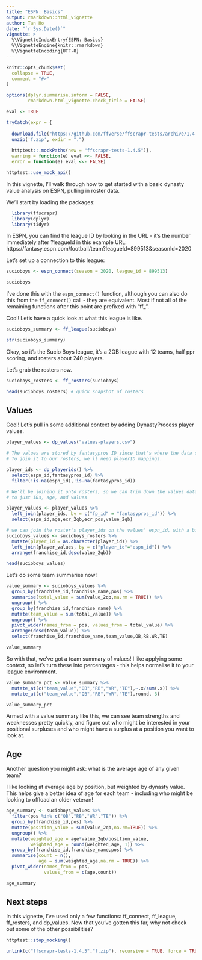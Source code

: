 ```yaml
---
title: "ESPN: Basics"
output: rmarkdown::html_vignette
author: Tan Ho
date: "`r Sys.Date()`"
vignette: >
  %\VignetteIndexEntry{ESPN: Basics}
  %\VignetteEngine{knitr::rmarkdown}
  %\VignetteEncoding{UTF-8}
---
```


```r
knitr::opts_chunk$set(
  collapse = TRUE,
  comment = "#>"
)

options(dplyr.summarise.inform = FALSE,
        rmarkdown.html_vignette.check_title = FALSE)

eval <- TRUE

tryCatch(expr = {
  
  download.file("https://github.com/ffverse/ffscrapr-tests/archive/1.4.5.zip","f.zip")
  unzip('f.zip', exdir = ".")
  
  httptest::.mockPaths(new = "ffscrapr-tests-1.4.5")},
  warning = function(e) eval <<- FALSE,
  error = function(e) eval <<- FALSE)

httptest::use_mock_api()
```

In this vignette, I'll walk through how to get started with a basic dynasty value analysis on ESPN, pulling in roster data.

We'll start by loading the packages:

```r
  library(ffscrapr)
  library(dplyr)
  library(tidyr)
```

In ESPN, you can find the league ID by looking in the URL - it's the number immediately after ?leagueId in this example URL: https://fantasy.espn.com/football/team?leagueId=899513&seasonId=2020

Let's set up a connection to this league: 

```r
sucioboys <- espn_connect(season = 2020, league_id = 899513)

sucioboys
```

I've done this with the `espn_connect()` function, although you can also do this from the `ff_connect()` call - they are equivalent. Most if not all of the remaining functions after this point are prefixed with "ff_".

Cool! Let's have a quick look at what this league is like.

```r
sucioboys_summary <- ff_league(sucioboys)

str(sucioboys_summary)
```

Okay, so it's the Sucio Boys league, it's a 2QB league with 12 teams, half ppr scoring, and rosters about 240 players. 

Let's grab the rosters now. 

```r
sucioboys_rosters <- ff_rosters(sucioboys)

head(sucioboys_rosters) # quick snapshot of rosters
```

## Values

Cool! Let's pull in some additional context by adding DynastyProcess player values. 

```r
player_values <- dp_values("values-players.csv")

# The values are stored by fantasypros ID since that's where the data comes from. 
# To join it to our rosters, we'll need playerID mappings.

player_ids <- dp_playerids() %>% 
  select(espn_id,fantasypros_id) %>% 
  filter(!is.na(espn_id),!is.na(fantasypros_id))

# We'll be joining it onto rosters, so we can trim down the values dataframe
# to just IDs, age, and values

player_values <- player_values %>% 
  left_join(player_ids, by = c("fp_id" = "fantasypros_id")) %>% 
  select(espn_id,age,ecr_2qb,ecr_pos,value_2qb)

# we can join the roster's player_ids on the values' espn_id, with a bit of a type conversion first
sucioboys_values <- sucioboys_rosters %>% 
  mutate(player_id = as.character(player_id)) %>% 
  left_join(player_values, by = c("player_id"="espn_id")) %>% 
  arrange(franchise_id,desc(value_2qb))

head(sucioboys_values)
```

Let's do some team summaries now!

```r
value_summary <- sucioboys_values %>% 
  group_by(franchise_id,franchise_name,pos) %>% 
  summarise(total_value = sum(value_2qb,na.rm = TRUE)) %>%
  ungroup() %>% 
  group_by(franchise_id,franchise_name) %>% 
  mutate(team_value = sum(total_value)) %>% 
  ungroup() %>% 
  pivot_wider(names_from = pos, values_from = total_value) %>% 
  arrange(desc(team_value)) %>% 
  select(franchise_id,franchise_name,team_value,QB,RB,WR,TE)

value_summary
```

So with that, we've got a team summary of values! I like applying some context, so let's turn these into percentages - this helps normalise it to your league environment.

```r
value_summary_pct <- value_summary %>% 
  mutate_at(c("team_value","QB","RB","WR","TE"),~.x/sum(.x)) %>% 
  mutate_at(c("team_value","QB","RB","WR","TE"),round, 3)

value_summary_pct
```

Armed with a value summary like this, we can see team strengths and weaknesses pretty quickly, and figure out who might be interested in your positional surpluses and who might have a surplus at a position you want to look at.

## Age
Another question you might ask: what is the average age of any given team?

I like looking at average age by position, but weighted by dynasty value. This helps give a better idea of age for each team - including who might be looking to offload an older veteran!

```r
age_summary <- sucioboys_values %>% 
  filter(pos %in% c("QB","RB","WR","TE")) %>% 
  group_by(franchise_id,pos) %>% 
  mutate(position_value = sum(value_2qb,na.rm=TRUE)) %>% 
  ungroup() %>% 
  mutate(weighted_age = age*value_2qb/position_value,
         weighted_age = round(weighted_age, 1)) %>% 
  group_by(franchise_id,franchise_name,pos) %>% 
  summarise(count = n(),
            age = sum(weighted_age,na.rm = TRUE)) %>% 
  pivot_wider(names_from = pos,
              values_from = c(age,count))

age_summary
```

## Next steps

In this vignette, I've used only a few functions: ff_connect, ff_league, ff_rosters, and dp_values. Now that you've gotten this far, why not check out some of the other possibilities?

```r
httptest::stop_mocking()

unlink(c("ffscrapr-tests-1.4.5","f.zip"), recursive = TRUE, force = TRUE)
```

